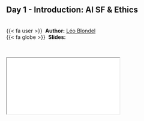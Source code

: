 
::: {.callout-note icon=true appearance="simple"}
## Day 1 - Introduction: AI SF & Ethics {.unnumbered}

<br />
{{< fa user >}} &nbsp;**Author:** [Léo Blondel](https://www.alien.club/)<br/>
{{< fa globe >}} &nbsp;**Slides:** <day1_intro_AI_SF_Ethics >
:::


<br />

<div class="container">
  <iframe class="responsive-iframe" src="courses/day1_intro_AI_SF_Ethics"></iframe>
</div> 